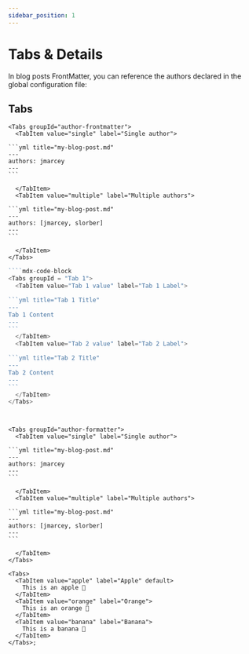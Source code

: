 ```yaml
---
sidebar_position: 1
---
```



# Tabs & Details


In blog posts FrontMatter, you can reference the authors declared in the global configuration file:

## Tabs

````mdx-code-block
<Tabs groupId="author-frontmatter">
  <TabItem value="single" label="Single author">

```yml title="my-blog-post.md"
---
authors: jmarcey
---
```

  </TabItem>
  <TabItem value="multiple" label="Multiple authors">

```yml title="my-blog-post.md"
---
authors: [jmarcey, slorber]
---
```

  </TabItem>
</Tabs>
````


````js
````mdx-code-block
<Tabs groupId = "Tab 1">
  <TabItem value="Tab 1 value" label="Tab 1 Label">

```yml title="Tab 1 Title"
---
Tab 1 Content
---
```
  </TabItem>
  <TabItem value="Tab 2 value" label="Tab 2 Label">

```yml title="Tab 2 Title"
---
Tab 2 Content
---
```
  </TabItem>
</Tabs>

````
````


<Tabs groupId="author-formatter">
  <TabItem value="single" label="Single author">

```yml title="my-blog-post.md"
---
authors: jmarcey
---
```

  </TabItem>
  <TabItem value="multiple" label="Multiple authors">

```yml title="my-blog-post.md"
---
authors: [jmarcey, slorber]
---
```

  </TabItem>
</Tabs>

<Tabs>
  <TabItem value="apple" label="Apple" default>
    This is an apple 🍎
  </TabItem>
  <TabItem value="orange" label="Orange">
    This is an orange 🍊
  </TabItem>
  <TabItem value="banana" label="Banana">
    This is a banana 🍌
  </TabItem>
</Tabs>;
